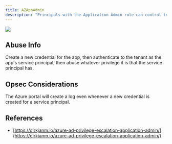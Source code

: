 ---
title: AZAppAdmin
description: "Principals with the Application Admin role can control tenant-resident apps."
---

<Frame>
  <img src="/hc/images/image-2-1.png"/>
</Frame>

## Abuse Info

Create a new credential for the app, then authenticate to the tenant as the app's service principal, then
abuse whatever privilege it is that the service principal has.

## Opsec Considerations

The Azure portal will create a log even whenever a new credential is created for a service principal.

## References

* [https://dirkjanm.io/azure-ad-privilege-escalation-application-admin/](https://dirkjanm.io/azure-ad-privilege-escalation-application-admin/)
